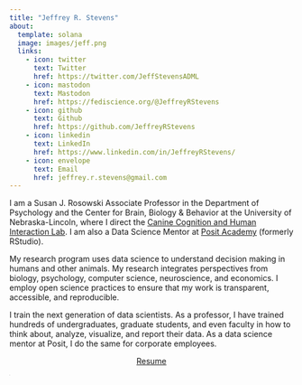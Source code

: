 ```yaml
---
title: "Jeffrey R. Stevens"
about:
  template: solana
  image: images/jeff.png
  links:
    - icon: twitter
      text: Twitter
      href: https://twitter.com/JeffStevensADML
    - icon: mastodon
      text: Mastodon
      href: https://fediscience.org/@JeffreyRStevens
    - icon: github
      text: Github
      href: https://github.com/JeffreyRStevens
    - icon: linkedin
      text: LinkedIn
      href: https://www.linkedin.com/in/JeffreyRStevens/
    - icon: envelope
      text: Email
      href: jeffrey.r.stevens@gmail.com
---
```


I am a Susan J. Rosowski Associate Professor in the Department of Psychology and the Center for Brain, Biology & Behavior at the University of Nebraska-Lincoln, where I direct the <a target='_blank' href='https://dogcog.unl.edu'>Canine Cognition and Human Interaction Lab</a>. I am also a Data Science Mentor at <a target='_blank' href='https://posit.co/academy'>Posit Academy</a> (formerly RStudio).

My research program uses data science to understand decision making in humans and other animals. My research integrates perspectives from biology, psychology, computer science, neuroscience, and economics. I employ open science practices to ensure that my work is transparent, accessible, and reproducible.
    
I train the next generation of data scientists. As a professor, I have trained hundreds of undergraduates, graduate students, and even faculty in how to think about, analyze, visualize, and report their data. As a data science mentor at Posit, I do the same for corporate employees.

<p align="center"><a href="/images/resume.pdf" class="btn btn-primary">Resume</a></p>

<p style="font-size:1px; "><a rel="me" href="https://fediscience.org/@JeffreyRStevens">.</a></p>

